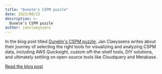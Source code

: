 ```yaml
---
title: "Dunelm’s CSPM puzzle"
date: 2023/08/23
description: >-
  Dunelm’s CSPM puzzle
author: janclaeyssens
---
```



<CaseStudyHeader/>

In the blog post titled [Dunelm's CSPM puzzle](https://engineering.dunelm.com/dunelms-cspm-puzzle-8d5dc6d71fdd), Jan Claeyssens writes about their 
journey of selecting the right tools for visualizing and analyzing CSPM data, including AWS Quicksight,
custom off-the-shelf tools, DIY solutions, and ultimately settling on open-source tools like Cloudquery and Metabase.

[Read the blog post](https://engineering.dunelm.com/dunelms-cspm-puzzle-8d5dc6d71fdd)